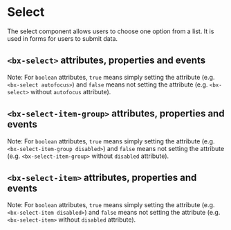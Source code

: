 
# Select

The select component allows users to choose one option from a list. It is used in forms for users to submit data.

<Preview withToolbar>
  <Story id="components-select--default" height="200px" />
</Preview>

## `<bx-select>` attributes, properties and events

Note: For `boolean` attributes, `true` means simply setting the attribute (e.g. `<bx-select autofocus>`) and `false` means not setting the attribute (e.g. `<bx-select>` without `autofocus` attribute).

<Props of="bx-select" />

## `<bx-select-item-group>` attributes, properties and events

Note: For `boolean` attributes, `true` means simply setting the attribute (e.g. `<bx-select-item-group disabled>`) and `false` means not setting the attribute (e.g. `<bx-select-item-group>` without `disabled` attribute).

<Props of="bx-select-item-group" />

## `<bx-select-item>` attributes, properties and events

Note: For `boolean` attributes, `true` means simply setting the attribute (e.g. `<bx-select-item disabled>`) and `false` means not setting the attribute (e.g. `<bx-select-item>` without `disabled` attribute).

<Props of="bx-select-item" />
